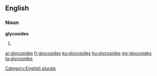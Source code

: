 ==English==

===Noun===
'''glycosides'''

# {{plural of|glycoside}}

[[Category:English plurals]]

[[ar:glycosides]]
[[fr:glycosides]]
[[ku:glycosides]]
[[hu:glycosides]]
[[my:glycosides]]
[[ta:glycosides]]